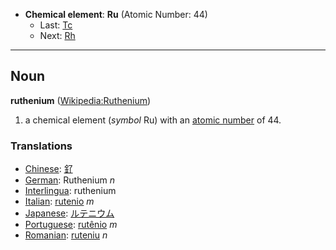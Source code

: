 *'''Chemical element''': '''Ru''' (Atomic Number: 44)
**Last: [[Technetium|Tc]]
**Next: [[Rhodium|Rh]]
----
== Noun ==
'''ruthenium''' ([[en:Ruthenium|Wikipedia:Ruthenium]])

# a chemical element (''symbol'' Ru) with an [[atomic number]] of 44.

===Translations===
*[[Chinese]]: [[釕]]
*[[German]]: Ruthenium ''n''
*[[Interlingua]]: ruthenium
*[[Italian]]: [[rutenio]] ''m''
*[[Japanese]]: [[ルテニウム]]
*[[Portuguese]]: [[rutênio]] ''m''
*[[Romanian]]: [[ruteniu]] ''n''